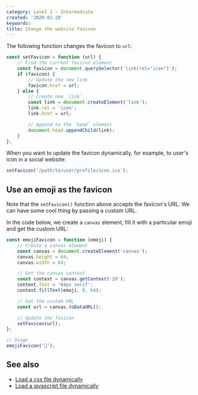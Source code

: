 ```yaml
---
category: Level 2 — Intermediate
created: '2020-02-28'
keywords:
title: Change the website favicon
---
```


The following function changes the favicon to `url`:

```js
const setFavicon = function (url) {
    // Find the current favicon element
    const favicon = document.querySelector('link[rel="icon"]');
    if (favicon) {
        // Update the new link
        favicon.href = url;
    } else {
        // Create new `link`
        const link = document.createElement('link');
        link.rel = 'icon';
        link.href = url;

        // Append to the `head` element
        document.head.appendChild(link);
    }
};
```

When you want to update the favicon dynamically, for example, to user's icon in a social website:

```js
setFavicon('/path/to/user/profile/icon.ico');
```

## Use an emoji as the favicon

Note that the `setFavicon()` function above accepts the favicon's URL. We can have some cool thing by passing a custom URL.

In the code below, we create a `canvas` element, fill it with a particular emoji and get the custom URL:

```js
const emojiFavicon = function (emoji) {
    // Create a canvas element
    const canvas = document.createElement('canvas');
    canvas.height = 64;
    canvas.width = 64;

    // Get the canvas context
    const context = canvas.getContext('2d');
    context.font = '64px serif';
    context.fillText(emoji, 0, 64);

    // Get the custom URL
    const url = canvas.toDataURL();

    // Update the favicon
    setFavicon(url);
};

// Usage
emojiFavicon('🎉');
```

## See also

-   [Load a css file dynamically](https://phuoc.ng/collection/html-dom/load-a-css-file-dynamically)
-   [Load a javascript file dynamically](https://phuoc.ng/collection/html-dom/load-a-javascript-file-dynamically)
